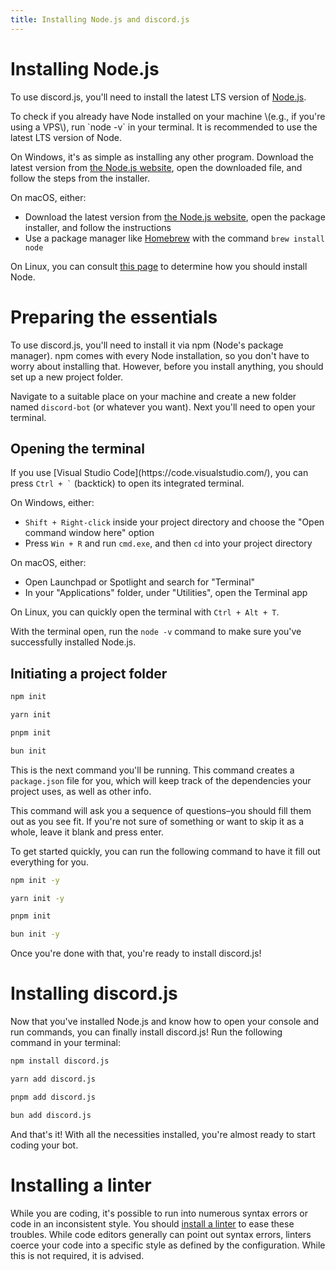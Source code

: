 ```yaml
---
title: Installing Node.js and discord.js
---
```


# Installing Node.js

To use discord.js, you'll need to install the latest LTS version of [Node.js](https://nodejs.org/).

<Callout>
	To check if you already have Node installed on your machine \(e.g., if you're using a VPS\), run `node -v` in your
	terminal. It is recommended to use the latest LTS version of Node.
</Callout>

On Windows, it's as simple as installing any other program. Download the latest version from [the Node.js website](https://nodejs.org/), open the downloaded file, and follow the steps from the installer.

On macOS, either:

- Download the latest version from [the Node.js website](https://nodejs.org/), open the package installer, and follow the instructions
- Use a package manager like [Homebrew](https://brew.sh/) with the command `brew install node`

On Linux, you can consult [this page](https://nodejs.org/en/download/package-manager/) to determine how you should install Node.

# Preparing the essentials

To use discord.js, you'll need to install it via npm \(Node's package manager\). npm comes with every Node installation, so you don't have to worry about installing that. However, before you install anything, you should set up a new project folder.

Navigate to a suitable place on your machine and create a new folder named `discord-bot` (or whatever you want). Next you'll need to open your terminal.

## Opening the terminal

<Callout>
	If you use [Visual Studio Code](https://code.visualstudio.com/), you can press <code>Ctrl + `</code> (backtick) to
	open its integrated terminal.
</Callout>

On Windows, either:

- `Shift + Right-click` inside your project directory and choose the "Open command window here" option
- Press `Win + R` and run `cmd.exe`, and then `cd` into your project directory

On macOS, either:

- Open Launchpad or Spotlight and search for "Terminal"
- In your "Applications" folder, under "Utilities", open the Terminal app

On Linux, you can quickly open the terminal with `Ctrl + Alt + T`.

With the terminal open, run the `node -v` command to make sure you've successfully installed Node.js.

## Initiating a project folder

```sh tab="npm"
npm init
```

```sh tab="yarn"
yarn init
```

```sh tab="pnpm"
pnpm init
```

```sh tab="bun"
bun init
```

This is the next command you'll be running. This command creates a `package.json` file for you, which will keep track of the dependencies your project uses, as well as other info.

This command will ask you a sequence of questions–you should fill them out as you see fit. If you're not sure of something or want to skip it as a whole, leave it blank and press enter.

To get started quickly, you can run the following command to have it fill out everything for you.

```sh tab="npm"
npm init -y
```

```sh tab="yarn"
yarn init -y
```

```sh tab="pnpm"
pnpm init
```

```sh tab="bun"
bun init -y
```

Once you're done with that, you're ready to install discord.js!

# Installing discord.js

Now that you've installed Node.js and know how to open your console and run commands, you can finally install discord.js! Run the following command in your terminal:

```sh tab="npm"
npm install discord.js
```

```sh tab="yarn"
yarn add discord.js
```

```sh tab="pnpm"
pnpm add discord.js
```

```sh tab="bun"
bun add discord.js
```

And that's it! With all the necessities installed, you're almost ready to start coding your bot.

# Installing a linter

While you are coding, it's possible to run into numerous syntax errors or code in an inconsistent style. You should [install a linter](/setting-up-a-linter) to ease these troubles. While code editors generally can point out syntax errors, linters coerce your code into a specific style as defined by the configuration. While this is not required, it is advised.
